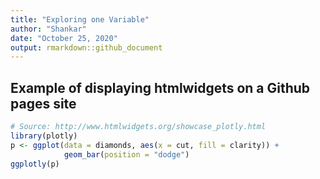 ```yaml
---
title: "Exploring one Variable"
author: "Shankar"
date: "October 25, 2020"
output: rmarkdown::github_document
---
```


## Example of displaying htmlwidgets on a Github pages site

```r
# Source: http://www.htmlwidgets.org/showcase_plotly.html
library(plotly)
p <- ggplot(data = diamonds, aes(x = cut, fill = clarity)) +
            geom_bar(position = "dodge")
ggplotly(p)
```
